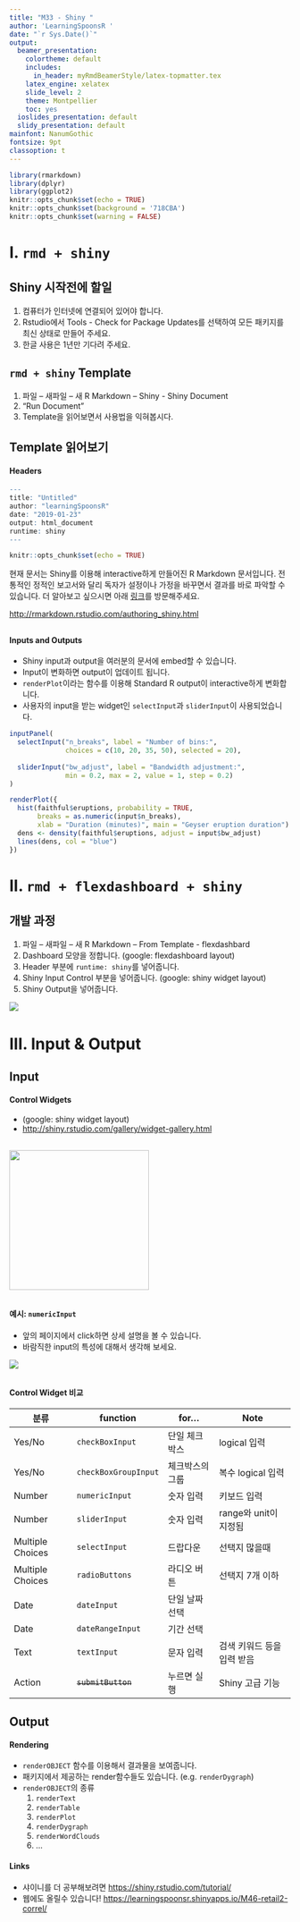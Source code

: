 ```yaml
---
title: "M33 - Shiny "  
author: 'LearningSpoonsR '
date: "`r Sys.Date()`"
output:
  beamer_presentation:
    colortheme: default
    includes:
      in_header: myRmdBeamerStyle/latex-topmatter.tex
    latex_engine: xelatex
    slide_level: 2  
    theme: Montpellier
    toc: yes
  ioslides_presentation: default
  slidy_presentation: default
mainfont: NanumGothic
fontsize: 9pt
classoption: t
---  
```


```r
library(rmarkdown)
library(dplyr)
library(ggplot2)
knitr::opts_chunk$set(echo = TRUE)
knitr::opts_chunk$set(background = '718CBA')
knitr::opts_chunk$set(warning = FALSE)
```

## 

# I. `rmd + shiny`  

## Shiny 시작전에 할일  

1. 컴퓨터가 인터넷에 연결되어 있어야 합니다.  
2. Rstudio에서 Tools - Check for Package Updates를 선택하여 모든 패키지를 최신 상태로 만들어 주세요.  
3. 한글 사용은 1년만 기다려 주세요.  

## `rmd + shiny` Template   

1. 파일 – 새파일 – 새 R Markdown – Shiny - Shiny Document   
2. "Run Document"  
3. Template을 읽어보면서 사용법을 익혀봅시다.  

## Template 읽어보기  

#### Headers  

\vspace{10pt}

```r
---
title: "Untitled"
author: "learningSpoonsR"
date: "2019-01-23"
output: html_document
runtime: shiny
---
```

\vspace{10pt} 

```r
knitr::opts_chunk$set(echo = TRUE)
```

\vspace{10pt}

현재 문서는 Shiny를 이용해 interactive하게 만들어진 R Markdown 문서입니다. 전통적인 정적인 보고서와 달리 독자가 설정이나 가정을 바꾸면서 결과를 바로 파악할 수 있습니다. 더 알아보고 싶으시면 아래 [링크](http://rmarkdown.rstudio.com/authoring_shiny.html)를 방문해주세요.   

<http://rmarkdown.rstudio.com/authoring_shiny.html>

##  

#### Inputs and Outputs

+ Shiny input과 output을 여러분의 문서에 embed할 수 있습니다.  
+ Input이 변화하면 output이 업데이트 됩니다.  
+ `renderPlot`이라는 함수를 이용해 Standard R output이 interactive하게 변화합니다.  
+ 사용자의 input을 받는 widget인 `selectInput`과 `sliderInput`이 사용되었습니다.  

\vspace{10pt}

```r
inputPanel(
  selectInput("n_breaks", label = "Number of bins:",
              choices = c(10, 20, 35, 50), selected = 20),
  
  sliderInput("bw_adjust", label = "Bandwidth adjustment:",
              min = 0.2, max = 2, value = 1, step = 0.2)
)

renderPlot({
  hist(faithful$eruptions, probability = TRUE, 
       breaks = as.numeric(input$n_breaks),
       xlab = "Duration (minutes)", main = "Geyser eruption duration")
  dens <- density(faithful$eruptions, adjust = input$bw_adjust)
  lines(dens, col = "blue")
})
```

# II. `rmd + flexdashboard + shiny`  

## 개발 과정  

1. 파일 – 새파일 – 새 R Markdown – From Template - flexdashbard  
2. Dashboard 모양을 정합니다. (google: flexdashboard layout)  
3. Header 부분에 `runtime: shiny`를 넣어줍니다. 
3. Shiny Input Control 부분을 넣어줍니다. (google: shiny widget layout)   
4. Shiny Output을 넣어줍니다. 

![](fig/fig3.png)\  

# III. Input \& Output  

## Input  

#### Control Widgets    

+ (google: shiny widget layout)  
+ <http://shiny.rstudio.com/gallery/widget-gallery.html>   

## 

![](fig/fig9.png){height=250px}\  

## 

#### 예시: `numericInput`  

+ 앞의 페이지에서 click하면 상세 설명을 볼 수 있습니다.  
+ 바람직한 input의 특성에 대해서 생각해 보세요.  

![](fig/fig10.png)\  

##

#### Control Widget 비교     

분류 | function | for... | Note  
-------------|------------- | ------------ | -------------    
Yes/No | `checkBoxInput` | 단일 체크박스 | logical 입력    
Yes/No | `checkBoxGroupInput` | 체크박스의 그룹 | 복수 logical 입력   
Number | `numericInput` | 숫자 입력 | 키보드 입력  
Number | `sliderInput` | 숫자 입력 | range와 unit이 지정됨  
Multiple Choices | `selectInput` | 드랍다운 | 선택지 많을때  
Multiple Choices | `radioButtons` | 라디오 버튼 | 선택지 7개 이하    
Date | `dateInput` | 단일 날짜 선택 |  
Date | `dateRangeInput` | 기간 선택 |   
Text | `textInput` | 문자 입력 | 검색 키워드 등을 입력 받음  
Action | ~~`submitButton`~~ | 누르면 실행 | Shiny 고급 기능    

## Output  

#### Rendering   

+ `renderOBJECT` 함수를 이용해서 결과물을 보여줍니다.  
+ 패키지에서 제공하는 render함수들도 있습니다. (e.g. `renderDygraph`)   
+ `renderOBJECT`의 종류    
    1. `renderText`     
    2. `renderTable`   
    3. `renderPlot`     
    4. `renderDygraph`   
    5. `renderWordClouds`      
    6. ...   

#### Links     

+ 샤이니를 더 공부해보려면 <https://shiny.rstudio.com/tutorial/>  
+ 웹에도 올릴수 있습니다! <https://learningspoonsr.shinyapps.io/M46-retail2-correl/>



